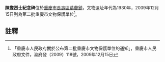 {{msg:重慶市文物保護單位
|名稱 = 陳燮烈士紀念碑
|編號 = 129
|圖片 = 
|級別 = 6
|分類 = 
|時代 = 1930年
|地点 = [[長壽區|長壽區]][[葛蘭鎮|葛蘭鎮]]
|坐標 = 
|登錄 = 2009年12月15日
}}
'''陳燮烈士紀念碑'''位於[[重慶市|重慶市]][[長壽區|長壽區]][[葛蘭鎮|葛蘭鎮]]，文物遺址年代為1930年，2009年12月15日列為第二批重慶市文物保護單位<ref>「重慶市人民政府關於公布第二批重慶市文物保護單位的通知」，重慶市人民政府文件，渝府發（2009）118號，2009年12月15日</ref>。
== 註釋 ==
{{reflist}}
{{文物保護單位小作品}}